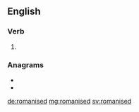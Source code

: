 ==English==

===Verb===
{{head|en|verb form}}

# {{en-past of|romanise}}

===Anagrams===
* {{l|en|domainers}}
* {{l|en|randomise}}

[[de:romanised]]
[[mg:romanised]]
[[sv:romanised]]
